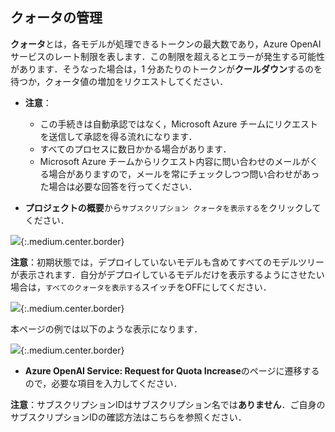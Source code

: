 ## クォータの管理

**クォータ**とは，各モデルが処理できるトークンの最大数であり，Azure OpenAI サービスのレート制限を表します．この制限を超えるとエラーが発生する可能性があります．そうなった場合は，1 分あたりのトークンが**クールダウン**するのを待つか，クォータ値の増加をリクエストしてください．

- **注意**：
  - この手続きは自動承認ではなく，Microsoft Azure チームにリクエストを送信して承認を得る流れになります．
  - すべてのプロセスに数日かかる場合があります．
  - Microsoft Azure チームからリクエスト内容に問い合わせのメールがくる場合がありますので，メールを常にチェックしつつ問い合わせがあった場合は必要な回答を行ってください．

- **プロジェクトの概要**から`サブスクリプション クォータを表示する`をクリックしてください．

![](img/01_aistudioquota1.png){:.medium.center.border}

**注意**：初期状態では，デプロイしていないモデルも含めてすべてのモデルツリーが表示されます．自分がデプロイしているモデルだけを表示するようにさせたい場合は，`すべてのクォータを表示する`スイッチをOFFにしてください．

![](img/02_aistudioquota2.png){:.medium.center.border}

本ページの例では以下のような表示になります．

![](img/03_aistudioquota3.png){:.medium.center.border}

- **Azure OpenAI Service: Request for Quota Increase**のページに遷移するので，必要な項目を入力してください．

**注意**：サブスクリプションIDはサブスクリプション名では**ありません**．ご自身のサブスクリプションIDの確認方法はこちらを参照ください．
